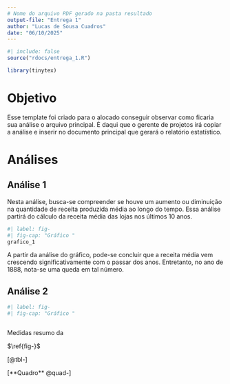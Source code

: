 ```yaml
---
# Nome do arquivo PDF gerado na pasta resultado
output-file: "Entrega 1"
author: "Lucas de Sousa Cuadros"
date: "06/10/2025"
---
```


```r
#| include: false
source("rdocs/entrega_1.R")
```

```r
library(tinytex)
```

# Objetivo

Esse template foi criado para o alocado conseguir observar como ficaria sua análise o arquivo principal. É daqui que o gerente de projetos irá copiar a análise e inserir no documento principal que gerará o relatório estatístico.

# Análises

## Análise 1  
  Nesta análise, busca-se compreender se houve um aumento ou diminuição na quantidade de receita produzida média ao longo do tempo. Essa análise partirá do cálculo da receita média das lojas nos últimos 10 anos. 
```r
#| label: fig-
#| fig-cap: "Gráfico "
grafico_1
```  
  A partir da análise do gráfico, pode-se concluir que a receita média vem crescendo significativamente com o passar dos anos. Entretanto, no ano de 1888, nota-se uma queda em tal número. 
  
## Análise 2
```r
#| label: fig-
#| fig-cap: "Gráfico "



```


::: {#quad- layout-align="center" quad-pos="H"}
```{=latex}



```

Medidas resumo da 
:::



::: {#tbl-modalidades layout-align="center" tbl-pos="H"}
```{=latex}


```


:::




$\ref{fig-}$

[@tbl-]


[**Quadro** @quad-]










